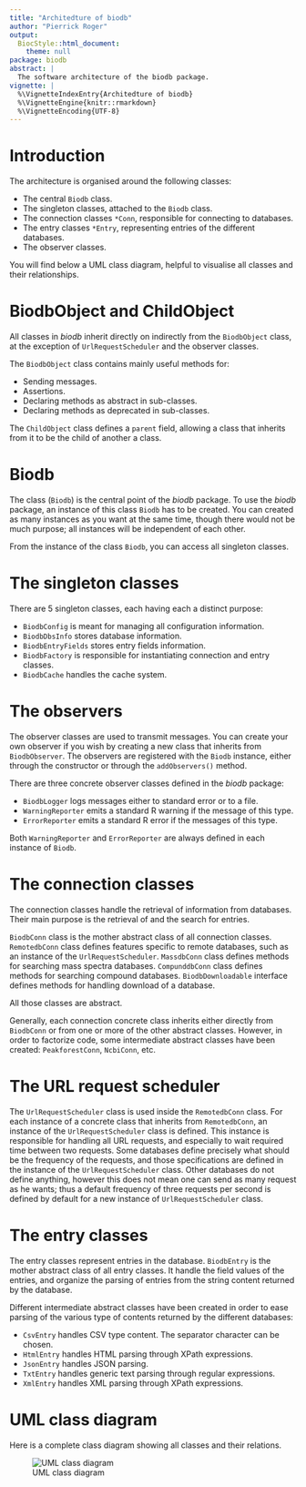 ```yaml
---
title: "Architedture of biodb"
author: "Pierrick Roger"
output:
  BiocStyle::html_document:
    theme: null
package: biodb
abstract: |
  The software architecture of the biodb package.
vignette: |
  %\VignetteIndexEntry{Architedture of biodb}
  %\VignetteEngine{knitr::rmarkdown}
  %\VignetteEncoding{UTF-8}
---
```


# Introduction

The architecture is organised around the following classes:

 * The central `Biodb` class.
 * The singleton classes, attached to the `Biodb` class.
 * The connection classes `*Conn`, responsible for connecting to databases.
 * The entry classes `*Entry`, representing entries of the different databases.
 * The observer classes.

You will find below a UML class diagram, helpful to visualise all classes and their relationships.

# BiodbObject and ChildObject

All classes in *biodb* inherit directly on indirectly from the `BiodbObject` class, at the exception of `UrlRequestScheduler` and the observer classes.

The `BiodbObject` class contains mainly useful methods for:

 * Sending messages.
 * Assertions.
 * Declaring methods as abstract in sub-classes.
 * Declaring methods as deprecated in sub-classes.

The `ChildObject` class defines a `parent` field, allowing a class that inherits from it to be the child of another a class.

# Biodb

The class (`Biodb`) is the central point of the *biodb* package. To use the *biodb* package, an instance of this class `Biodb` has to be created. You can created as many instances as you want at the same time, though there would not be much purpose; all instances will be independent of each other.

From the instance of the class `Biodb`, you can access all singleton classes.

# The singleton classes

There are 5 singleton classes, each having each a distinct purpose:

 * `BiodbConfig` is meant for managing all configuration information.
 * `BiodbDbsInfo` stores database information.
 * `BiodbEntryFields` stores entry fields information.
 * `BiodbFactory` is responsible for instantiating connection and entry classes.
 * `BiodbCache` handles the cache system.

# The observers

The observer classes are used to transmit messages. You can create your own observer if you wish by creating a new class that inherits from `BiodbObserver`.
The observers are registered with the `Biodb` instance, either through the constructor or through the `addObservers()` method.

There are three concrete observer classes defined in the *biodb* package:

 * `BiodbLogger` logs messages either to standard error or to a file.
 * `WarningReporter` emits a standard R warning if the message of this type.
 * `ErrorReporter` emits a standard R error if the messages of this type.

Both `WarningReporter` and `ErrorReporter` are always defined in each instance of `Biodb`.

# The connection classes

The connection classes handle the retrieval of information from databases. Their main purpose is the retrieval of and the search for entries.

`BiodbConn` class is the mother abstract class of all connection classes.
`RemotedbConn` class defines features specific to remote databases, such as an instance of the `UrlRequestScheduler`.
`MassdbConn` class defines methods for searching mass spectra databases.
`CompunddbConn` class defines methods for searching compound databases.
`BiodbDownloadable` interface defines methods for handling download of a database.

All those classes are abstract.

Generally, each connection concrete class inherits either directly from `BiodbConn` or from one or more of the other abstract classes. However, in order to factorize code, some intermediate abstract classes have been created: `PeakforestConn`, `NcbiConn`, etc.

# The URL request scheduler

The `UrlRequestScheduler` class is used inside the `RemotedbConn` class. For each instance of a concrete class that inherits from `RemotedbConn`, an instance of the `UrlRequestScheduler` class is defined. This instance is responsible for handling all URL requests, and especially to wait required time between two requests. Some databases define precisely what should be the frequency of the requests, and those specifications are defined in the instance of the `UrlRequestScheduler` class. Other databases do not define anything, however this does not mean one can send as many request as he wants; thus a default frequency of three requests per second is defined by default for a new instance of `UrlRequestScheduler` class.

# The entry classes

The entry classes represent entries in the database. `BiodbEntry` is the mother abstract class of all entry classes. It handle the field values of the entries, and organize the parsing of entries from the string content returned by the database.

Different intermediate abstract classes have been created in order to ease parsing of the various type of contents returned by the different databases:

 * `CsvEntry` handles CSV type content. The separator character can be chosen.
 * `HtmlEntry` handles HTML parsing through XPath expressions.
 * `JsonEntry` handles JSON parsing.
 * `TxtEntry` handles generic text parsing through regular expressions.
 * `XmlEntry` handles XML parsing through XPath expressions.

# UML class diagram

Here is a complete class diagram showing all classes and their relations.

![UML class diagram](class.svg)
